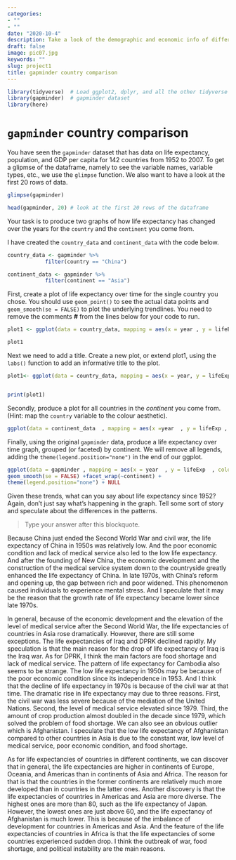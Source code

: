 ```yaml
---
categories:
- ""
- ""
date: "2020-10-4"
description: Take a look of the demographic and economic info of different countries!
draft: false
image: pic07.jpg
keywords: ""
slug: project1
title: gapminder country comparison
---
```


```r
library(tidyverse)  # Load ggplot2, dplyr, and all the other tidyverse packages
library(gapminder)  # gapminder dataset
library(here)
```



# `gapminder` country comparison

You have seen the `gapminder` dataset that has data on life expectancy, population, and GDP per capita for 142 countries from 1952 to 2007. To get a glipmse of the dataframe, namely to see the variable names, variable types, etc., we use the `glimpse` function. We also want to have a look at the first 20 rows of data.

```r
glimpse(gapminder)

head(gapminder, 20) # look at the first 20 rows of the dataframe

```

Your task is to produce two graphs of how life expectancy has changed over the years for the `country` and the `continent` you come from. 

I have created the `country_data` and `continent_data` with the code below. 

```r
country_data <- gapminder %>% 
            filter(country == "China") 

continent_data <- gapminder %>% 
            filter(continent == "Asia")
```

First, create a plot of life expectancy over time for the single country you chose. You should use  `geom_point()` to see the actual data points and `geom_smooth(se = FALSE)`  to plot the underlying trendlines. You need to remove the comments **#** from the lines below for your code to run.

```r
plot1 <- ggplot(data = country_data, mapping = aes(x = year , y = lifeExp))+geom_point() +geom_smooth(se = FALSE)+NULL 

plot1
```

Next we need to add a title. Create a new plot, or extend plot1, using the `labs()` function to add an informative title to the plot.

```r
plot1<- ggplot(data = country_data, mapping = aes(x = year, y = lifeExp))+geom_point() +geom_smooth(se = FALSE) +labs(title = "Life Expectancy of China Over Time ",x = "year ",y = "life expectancy ") +NULL


print(plot1)
```


Secondly, produce a plot for all countries in the *continent* you come from. (Hint: map the `country` variable to the colour aesthetic).  

```r
ggplot(data = continent_data  , mapping = aes(x =year  , y = lifeExp , colour=country))+geom_point() + geom_smooth(se = FALSE) +NULL
```

Finally, using the original `gapminder` data, produce a life expectancy over time graph, grouped (or faceted) by continent. We will remove all legends, adding the `theme(legend.position="none")` in the end of our ggplot.

```r
ggplot(data = gapminder , mapping = aes(x = year  , y = lifeExp  , colour= country ))+geom_point() + 
geom_smooth(se = FALSE) +facet_wrap(~continent) +
theme(legend.position="none") + NULL
```

Given these trends, what can you say about life expectancy since 1952? Again, don't just say what's happening in the graph. Tell some sort of story and speculate about the differences in the patterns.

> Type your answer after this blockquote.

Because China just ended the Second World War and civil war, the life expectancy of China in 1950s was relatively low. And the poor economic condition and lack of medical service also led to the low life expectancy. And after the founding of New China, the economic development and the construction of the medical service system down to the countryside greatly enhanced the life expectancy of China. In late 1970s, with China’s reform and opening up, the gap between rich and poor widened. This phenomenon caused individuals to experience mental stress. And I speculate that it may be the reason that the growth rate of life expectancy became lower since late 1970s.

In general, because of the economic development and the elevation of the level of medical service after the Second World War, the life expectancies of countries in Asia rose dramatically. However, there are still some exceptions. The life expectancies of Iraq and DPRK declined rapidly. My speculation is that the main reason for the drop of life expectancy of Iraq is the Iraq war. As for DPRK, I think the main factors are food shortage and lack of medical service. The pattern of life expectancy for Cambodia also seems to be strange. The low life expectancy in 1950s may be because of the poor economic condition since its independence in 1953. And I think that the decline of life expectancy in 1970s is because of the civil war at that time. The dramatic rise in life expectancy may due to three reasons. First, the civil war was less severe because of the mediation of the United Nations. Second, the level of medical service elevated since 1979. Third, the amount of crop production almost doubled in the decade since 1979, which solved the problem of food shortage. We can also see an obvious outlier which is Afghanistan. I speculate that the low life expectancy of Afghanistan compared to other countries in Asia is due to the constant war, low level of medical service, poor economic condition, and food shortage. 

As for life expectancies of countries in different continents, we can discover that in general, the life expectancies are higher in continents of Europe, Oceania, and Americas than in continents of Asia and Africa. The reason for that is that the countries in the former continents are relatively much more developed than in countries in the latter ones. Another discovery is that the life expectancies of countries in Americas and Asia are more diverse. The highest ones are more than 80, such as the life expectancy of Japan. However, the lowest ones are just above 60, and the life expectancy of Afghanistan is much lower. This is because of the imbalance of development for countries in Americas and Asia. And the feature of the life expectancies of countries in Africa is that the life expectancies of some countries experienced sudden drop. I think the outbreak of war, food shortage, and political instability are the main reasons. 

